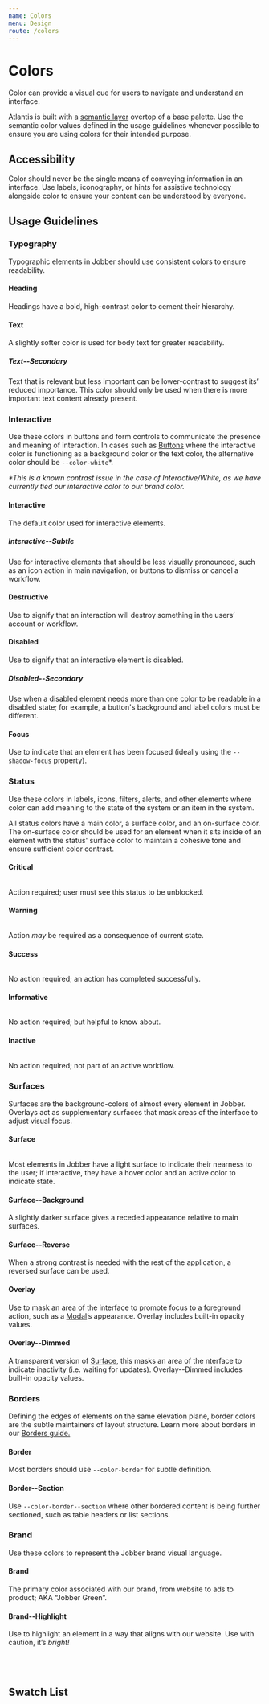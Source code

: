 ```yaml
---
name: Colors
menu: Design
route: /colors
---
```



# Colors

Color can provide a visual cue for users to navigate and understand an
interface.

Atlantis is built with a
[semantic layer](https://dev.to/ynab/a-semantic-color-system-the-theory-hk7)
overtop of a base palette. Use the semantic color values defined in the usage
guidelines whenever possible to ensure you are using colors for their intended
purpose.

## Accessibility

Color should never be the single means of conveying information in an interface.
Use labels, iconography, or hints for assistive technology alongside color to
ensure your content can be understood by everyone.

## Usage Guidelines

### Typography

Typographic elements in Jobber should use consistent colors to ensure
readability.

#### Heading

<div
  style="width:100%;
  height:var(--space-extravagant);
  background-color:var(--color-heading)"
></div>

Headings have a bold, high-contrast color to cement their hierarchy.

#### Text

<div
  style="width:100%;
  height:var(--space-extravagant);
  background-color:var(--color-text)"
></div>

A slightly softer color is used for body text for greater readability.

##### Text--Secondary

<div
  style="width:100%;
  height:var(--space-extravagant);
  background-color:var(--color-text--secondary)"
></div>

Text that is relevant but less important can be lower-contrast to suggest its’
reduced importance. This color should only be used when there is more important
text content already present.

### Interactive

Use these colors in buttons and form controls to communicate the presence and
meaning of interaction. In cases such as [Buttons](/components/button) where the
interactive color is functioning as a background color or the text color, the
alternative color should be `--color-white`\*.

_\*This is a known contrast issue in the case of Interactive/White, as we have
currently tied our interactive color to our brand color._

#### Interactive

<div
  style="width:100%;
  height:var(--space-extravagant);
  background-color:var(--color-interactive)"
></div>

The default color used for interactive elements.

##### Interactive--Subtle

<div
  style="width:100%;
  height:var(--space-extravagant);
  background-color:var(--color-interactive--subtle)"
></div>

Use for interactive elements that should be less visually pronounced, such as an
icon action in main navigation, or buttons to dismiss or cancel a workflow.

#### Destructive

<div
  style="width:100%;
  height:var(--space-extravagant);
  background-color:var(--color-destructive)"
></div>

Use to signify that an interaction will destroy something in the users’ account
or workflow.

#### Disabled

<div
  style="width:100%;
  height:var(--space-extravagant);
  background-color:var(--color-disabled)"
></div>

Use to signify that an interactive element is disabled.

##### Disabled--Secondary

<div
  style="width:100%;
  height:var(--space-extravagant);
  background-color:var(--color-disabled--secondary)"
></div>

Use when a disabled element needs more than one color to be readable in a
disabled state; for example, a button's background and label colors must be
different.

#### Focus

<div
  style="width:100%;
  height:var(--space-extravagant);
  background-color:var(--color-surface);
  box-shadow:var(--shadow-focus);"
></div>

Use to indicate that an element has been focused (ideally using the
`--shadow-focus` property).

### Status

Use these colors in labels, icons, filters, alerts, and other elements where
color can add meaning to the state of the system or an item in the system.

All status colors have a main color, a surface color, and an on-surface color.
The on-surface color should be used for an element when it sits inside of an
element with the status' surface color to maintain a cohesive tone and ensure
sufficient color contrast.

#### Critical

<div
  style="width:100%;
  height:var(--space-extravagant);
  display:flex;"
>
  <div
    style="flex: 1;
    height:var(--space-extravagant);
    background-color:var(--color-critical)"
  ></div>
  <div
    style="flex: 1;
    height:var(--space-extravagant);
    background-color:var(--color-critical--surface)"
  ></div>
  <div
    style="flex: 1;
    height:var(--space-extravagant);
    background-color:var(--color-critical--onSurface)"
  ></div>
</div>

Action required; user must see this status to be unblocked.

#### Warning

<div
  style="width:100%;
  height:var(--space-extravagant);
  display:flex;"
>
  <div
    style="flex: 1;
    height:var(--space-extravagant);
    background-color:var(--color-warning)"
  ></div>
  <div
    style="flex: 1;
    height:var(--space-extravagant);
    background-color:var(--color-warning--surface)"
  ></div>
  <div
    style="flex: 1;
    height:var(--space-extravagant);
    background-color:var(--color-warning--onSurface)"
  ></div>
</div>

Action _may_ be required as a consequence of current state.

#### Success

<div
  style="width:100%;
  height:var(--space-extravagant);
  display:flex;"
>
  <div
    style="flex: 1;
    height:var(--space-extravagant);
    background-color:var(--color-success)"
  ></div>
  <div
    style="flex: 1;
    height:var(--space-extravagant);
    background-color:var(--color-success--surface)"
  ></div>
  <div
    style="flex: 1;
    height:var(--space-extravagant);
    background-color:var(--color-success--onSurface)"
  ></div>
</div>

No action required; an action has completed successfully.

#### Informative

<div
  style="width:100%;
  height:var(--space-extravagant);
  display:flex;"
>
  <div
    style="flex: 1;
    height:var(--space-extravagant);
    background-color:var(--color-informative)"
  ></div>
  <div
    style="flex: 1;
    height:var(--space-extravagant);
    background-color:var(--color-informative--surface)"
  ></div>
  <div
    style="flex: 1;
    height:var(--space-extravagant);
    background-color:var(--color-informative--onSurface)"
  ></div>
</div>

No action required; but helpful to know about.

#### Inactive

<div
  style="width:100%;
  height:var(--space-extravagant);
  display:flex;"
>
  <div
    style="flex: 1;
    height:var(--space-extravagant);
    background-color:var(--color-inactive)"
  ></div>
  <div
    style="flex: 1;
    height:var(--space-extravagant);
    background-color:var(--color-inactive--surface)"
  ></div>
  <div
    style="flex: 1;
    height:var(--space-extravagant);
    background-color:var(--color-inactive--onSurface)"
  ></div>
</div>

No action required; not part of an active workflow.

### Surfaces

Surfaces are the background-colors of almost every element in Jobber. Overlays
act as supplementary surfaces that mask areas of the interface to adjust visual
focus.

#### Surface

<div
  style="width:100%;
  height:var(--space-extravagant);
  display:flex;
  box-shadow: var(--shadow-base)"
>
  <div
    style="flex: 1;
    height:var(--space-extravagant);
    background-color:var(--color-surface)"
  ></div>
  <div
    style="flex: 1;
    height:var(--space-extravagant);
    background-color:var(--color-surface--hover)"
  ></div>
  <div
    style="flex: 1;
    height:var(--space-extravagant);
    background-color:var(--color-surface--active)"
  ></div>
</div>

Most elements in Jobber have a light surface to indicate their nearness to the
user; if interactive, they have a hover color and an active color to indicate
state.

#### Surface--Background

<div
  style="width:100%;
  height:var(--space-extravagant);
  background-color:var(--color-surface--background);"
></div>

A slightly darker surface gives a receded appearance relative to main surfaces.

#### Surface--Reverse

<div
  style="width:100%;
  height:var(--space-extravagant);
  background-color:var(--color-surface--reverse);"
></div>

When a strong contrast is needed with the rest of the application, a reversed
surface can be used.

#### Overlay

<div
  style="width:100%;
  height:var(--space-extravagant);
  background-color:var(--color-overlay);"
></div>

Use to mask an area of the interface to promote focus to a foreground action,
such as a [Modal](/components/modal)’s appearance. Overlay includes built-in
opacity values.

#### Overlay--Dimmed

<div
  style="width:100%;
  height:var(--space-extravagant);
  background-color:var(--color-overlay--dimmed);
  box-shadow: var(--shadow-base);"
></div>

A transparent version of [Surface](#surface), this masks an area of the nterface
to indicate inactivity (i.e. waiting for updates). Overlay--Dimmed includes
built-in opacity values.

### Borders

Defining the edges of elements on the same elevation plane, border colors are
the subtle maintainers of layout structure. Learn more about borders in our
[Borders guide.](/borders)

#### Border

<div
  style="width:100%;
  height:var(--space-extravagant);
  background-color:var(--color-surface);
  border: var(--border-base) solid var(--color-border)"
></div>

Most borders should use `--color-border` for subtle definition.

#### Border--Section

<div
  style="width:100%;
  height:var(--space-extravagant);
  background-color:var(--color-surface);
  border: var(--border-base) solid var(--color-border--section)"
></div>

Use `--color-border--section` where other bordered content is being further
sectioned, such as table headers or list sections.

### Brand

Use these colors to represent the Jobber brand visual language.

#### Brand

<div
  style="width:100%;
  height:var(--space-extravagant);
  background-color:var(--color-brand);"
></div>

The primary color associated with our brand, from website to ads to product; AKA
“Jobber Green”.

#### Brand--Highlight

<div
  style="width:100%;
  height:var(--space-extravagant);
  background-color:var(--color-brand--highlight);"
></div>

Use to highlight an element in a way that aligns with our website. Use with
caution, it’s _bright!_

<br />
<br />

## Swatch List

<ColorSwatches colors={colors.customProperties} />

